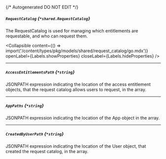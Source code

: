 {/* Autogenerated DO NOT EDIT  */}

##### `RequestCatalog` *{`*shared.RequestCatalog`}*
The RequestCatalog is used for managing which entitlements are requestable, and who can request them.

<Collapsible content={() => import('/content/types/pkg/models/shared/request_catalog/go.mdx')} openLabel={Labels.showProperties} closeLabel={Labels.hideProperties} />


---
##### `AccessEntitlementsPath` *{`*string`}*
JSONPATH expression indicating the location of the access entitlement objects, that the request catalog allows users to request, in the array.

---
##### `AppPaths` *{`*string`}*
JSONPATH expression indicating the location of the App object in the array.

---
##### `CreatedByUserPath` *{`*string`}*
JSONPATH expression indicating the location of the User object, that created the request catalog, in the array.



